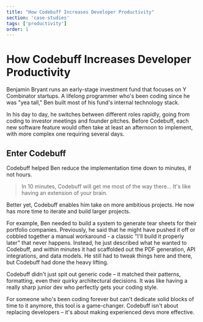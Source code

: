 ```yaml
---
title: "How Codebuff Increases Developer Productivity"
section: 'case-studies'
tags: ['productivity']
order: 1
---
```



# How Codebuff Increases Developer Productivity

Benjamin Bryant runs an early-stage investment fund that focuses on Y Combinator startups. A lifelong programmer who's been coding since he was "yea tall," Ben built most of his fund's internal technology stack.

In his day to day, he switches between different roles rapidly, going from coding to investor meetings and founder pitches. Before Codebuff, each new software feature would often take at least an afternoon to implement, with more complex one requiring several days.

## Enter Codebuff 
Codebuff helped Ben reduce the implementation time down to minutes, if not hours.

> In 10 minutes, Codebuff will get me most of the way there... It's like having an extension of your brain.

Better yet, Codebuff enables him take on more ambitious projects. He now has more time to iterate and build larger projects.

For example, Ben needed to build a system to generate tear sheets for their portfolio companies. Previously, he said that he might have pushed it off or cobbled together a manual workaround - a classic "I'll build it properly later" that never happens. Instead, he just described what he wanted to Codebuff, and within minutes it had scaffolded out the PDF generation, API integrations, and data models. He still had to tweak things here and there, but Codebuff had done the heavy lifting.

Codebuff didn't just spit out generic code – it matched their patterns, formatting, even their quirky architectural decisions. It was like having a really sharp junior dev who perfectly gets your coding style.

For someone who's been coding forever but can't dedicate solid blocks of time to it anymore, this tool is a game-changer. Codebuff isn't about replacing developers – it's about making experienced devs more effective.

